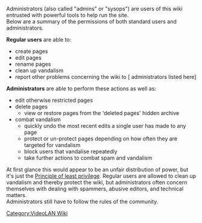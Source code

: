 Administrators (also called "admins" or "sysops") are users of this wiki entrusted with powerful tools to help run the site.<br />
Below are a summary of the permissions of both standard users and administrators.

{{wikipedia|Wikipedia:Administrators}}


'''Regular users''' are able to:
* create pages
* edit pages
* rename pages
* clean up vandalism
* report other problems concerning the wiki to <span class="plainlinks">[{{fullurl:Special:ListUsers|group=sysop}} administrators listed here]</span>


'''Administrators''' are able to perform these actions as well as:
* edit otherwise restricted pages
* delete pages
** view or restore pages from the 'deleted pages' hidden archive
* combat vandalism
** quickly undo the most recent edits a single user has made to any page
** protect or un-protect pages depending on how often they are targeted for vandalism
** block users that vandalise repeatedly
** take further actions to combat spam and vandalism

At first glance this would appear to be an unfair distribution of power, but it's just the [[Wikipedia:Principle of least privilege|Principle of least privilege]]. Regular users are allowed to clean up vandalism and thereby protect the wiki, but administrators often concern themselves with dealing with spammers, abusive editors, and technical matters.<br />
Administrators still have to follow the rules of the community.

[[Category:VideoLAN Wiki]]